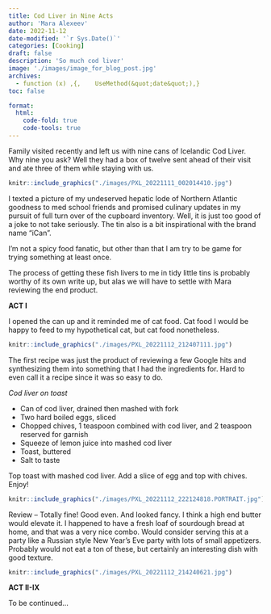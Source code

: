 ```yaml
---
title: Cod Liver in Nine Acts
author: 'Mara Alexeev'
date: 2022-11-12
date-modified: '`r Sys.Date()`'
categories: [Cooking]
draft: false
description: 'So much cod liver'
image: './images/image_for_blog_post.jpg'
archives:
  - function (x) ,{,    UseMethod(&quot;date&quot;),}
toc: false

format:
  html:
    code-fold: true
    code-tools: true
---
```

Family visited recently and left us with nine cans of Icelandic Cod Liver. Why nine you ask? Well they had a box of twelve sent ahead of their visit and ate three of them while staying with us.

```r
knitr::include_graphics("./images/PXL_20221111_002014410.jpg")
```

I texted a picture of my undeserved hepatic lode of Northern Atlantic goodness to med school friends and promised culinary updates in my pursuit of full turn over of the cupboard inventory. Well, it is just too good of a joke to not take seriously. The tin also is a bit inspirational with the brand name "iCan". 

I'm not a spicy food fanatic, but other than that I am try to be game for trying something at least once. 

The process of getting these fish livers to me in tidy little tins is probably worthy of its own write up, but alas we will have to settle with Mara reviewing the end product.

**ACT I**

I opened the can up and it reminded me of cat food. Cat food I would be happy to feed to my hypothetical cat, but cat food nonetheless.

```r
knitr::include_graphics("./images/PXL_20221112_212407111.jpg")
```


The first recipe was just the product of reviewing a few Google hits and synthesizing them into something that I had the ingredients for. Hard to even call it a recipe since it was so easy to do. 

*Cod liver on toast*

- Can of cod liver, drained then mashed with fork
- Two hard boiled eggs, sliced 
- Chopped chives, 1 teaspoon combined with cod liver, and 2 teaspoon reserved for garnish
- Squeeze of lemon juice into mashed cod liver
- Toast, buttered
- Salt to taste

Top toast with mashed cod liver. Add a slice of egg and top with chives. Enjoy!

```r
knitr::include_graphics("./images/PXL_20221112_222124818.PORTRAIT.jpg")
```


Review -- Totally fine! Good even. And looked fancy. I think a high end butter would elevate it. I happened to have a fresh loaf of sourdough bread at home, and that was a very nice combo. Would consider serving this at a party like a Russian style New Year's Eve party with lots of small appetizers. Probably would not eat a ton of these, but certainly an interesting dish with good texture.

```r
knitr::include_graphics("./images/PXL_20221112_214240621.jpg")
```


**ACT II-IX**

To be continued...



